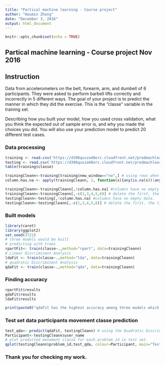 ---
title: "Partical machine learning - Course project"
author: "Houmin Zhong"
date: "December 3, 2016"
output: html_document
---

```{r setup, include=FALSE}
knitr::opts_chunk$set(echo = TRUE)
```

## Partical machine learning - Course project Nov 2016
## Instruction
Data from accelerometers on the belt, forearm, arm, and dumbell of 6 participants.
They were asked to perform barbell lifts correctly and incorrectly in 5 different ways.
The goal of your project is to predict the manner in which they did the exercise. 
This is the "classe" variable in the training set.

Describing how you built your model, how you used cross validation, what you think the expected out of sample error is, and why you made the choices you did. You will also use your prediction model to predict 20 different test cases.

### Data processing 
```{r, echo =TRUE}
training <- read.csv('https://d396qusza40orc.cloudfront.net/predmachlearn/pml-training.csv', header=T) # read the training data
testing <- read.csv('https://d396qusza40orc.cloudfront.net/predmachlearn/pml-testing.csv', header=T) # read the testing data
table(training$classe)

trainingCleann<-training[training$new_window=="no",] # using rows when new_window is no. 
column.has.na <- apply(trainingCleann, 2, function(x){any(is.na(x))|any(x=='')}) # get the column numbers which have no empty data. 

trainingCleann<-trainingCleann[,!column.has.na] #columns have no empty data. 
trainingCleann<-trainingCleann[,-c(1,3,4,5,6)] # delete the first, the timestamp, and the new_window colums. Assuming they are not important for prediction. 
testingCleann<-testing[,!column.has.na] #columns have no empty data. 
testingCleann<-testingCleann[,-c(1,3,4,5,6)] # delete the first, the timestamp, and the new_window colums. Assuming they are not important for prediction. 
```

### Built models
```{r, echo =TRUE}
library(caret)
library(ggplot2)
set.seed(3721)
# three models would be built
# predicting with trees
rpartFit<- train(classe~.,method="rpart", data=trainingCleann)
# Linear Discriminant Analysis
ldaFit <- train(classe~.,method="lda", data=trainingCleann) 
# quadratic Discriminant Analysis 
qdaFit <- train(classe~.,method="qda", data=trainingCleann) 
```

### Finding accuracy
```{r, echo =TRUE}
rpartFit$results
qdaFit$results
ldaFit$results

print(paste0("qdaFit has the highest accuracy among three models which is ",round(qdaFit$results[2],2), ". Therefore, we choose the Quadratic Discriminant Analysis model as the final prediction model." ))
```

### Test set data participants movement classe prediction 
```{r figure.width =7, fig.height=6, echo =TRUE}
test_qda<- predict(qdaFit, testingCleann) # using the Quadratic Discriminant Analysis model to predict participants movement classe in the test dataset.
Participant<-testingCleann$user_name
# plot predicted movement classe for each problem_id in test set.
qplot(testingCleann$problem_id,test_qda, colour=Participant, main="Test Set Movement Predictions", xlab = "Problem id", ylab = "Movement classe") 
```

### Thank you for checking my work. 